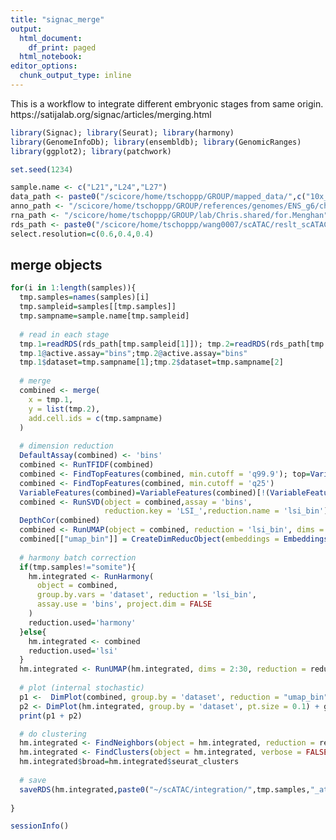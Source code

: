 ```yaml
---
title: "signac_merge"
output: 
  html_document:
    df_print: paged
  html_notebook:
editor_options:
  chunk_output_type: inline
--- 
```

This is a workflow to integrate different embryonic stages from same origin.
https://satijalab.org/signac/articles/merging.html

```r
library(Signac); library(Seurat); library(harmony)
library(GenomeInfoDb); library(ensembldb); library(GenomicRanges)
library(ggplot2); library(patchwork)

set.seed(1234)
```

```r
sample.name <- c("L21","L24","L27")
data_path <- paste0("/scicore/home/tschoppp/GROUP/mapped_data/",c("10x_atac_12012021/","10x_atac_10042020/","10x_atac_10042020/"))
anno_path <- "/scicore/home/tschoppp/GROUP/references/genomes/ENS_g6/chicken_Gg6_atac_pre/"
rna_path <- "/scicore/home/tschoppp/GROUP/lab/Chris.shared/for.Menghan"
rds_path <- paste0("/scicore/home/tschoppp/wang0007/scATAC/reslt_scATAC/clustering/",c("L21_atac_020321.rds","L24_atac_020321.rds","L27_atac_020321.rds"))
select.resolution=c(0.6,0.4,0.4)

```

## merge objects

```r
for(i in 1:length(samples)){
  tmp.samples=names(samples)[i]
  tmp.sampleid=samples[[tmp.samples]]
  tmp.sampname=sample.name[tmp.sampleid]
  
  # read in each stage
  tmp.1=readRDS(rds_path[tmp.sampleid[1]]); tmp.2=readRDS(rds_path[tmp.sampleid[2]])
  tmp.1@active.assay="bins";tmp.2@active.assay="bins"
  tmp.1$dataset=tmp.sampname[1];tmp.2$dataset=tmp.sampname[2]
  
  # merge
  combined <- merge(
    x = tmp.1,
    y = list(tmp.2),
    add.cell.ids = c(tmp.sampname)
  )
  
  # dimension reduction
  DefaultAssay(combined) <- 'bins'
  combined <- RunTFIDF(combined)
  combined <- FindTopFeatures(combined, min.cutoff = 'q99.9'); top=VariableFeatures(combined)
  combined <- FindTopFeatures(combined, min.cutoff = 'q25')
  VariableFeatures(combined)=VariableFeatures(combined)[!(VariableFeatures(combined) %in% top)]; length(VariableFeatures(combined))
  combined <- RunSVD(object = combined,assay = 'bins',
                     reduction.key = 'LSI_',reduction.name = 'lsi_bin')
  DepthCor(combined)
  combined <- RunUMAP(object = combined, reduction = 'lsi_bin', dims = 2:30)
  combined[["umap_bin"]] = CreateDimReducObject(embeddings = Embeddings(combined, "umap"),assay = "bins")
  
  # harmony batch correction
  if(tmp.samples!="somite"){
    hm.integrated <- RunHarmony(
      object = combined,
      group.by.vars = 'dataset', reduction = 'lsi_bin',
      assay.use = 'bins', project.dim = FALSE
    )
    reduction.used='harmony'
  }else{
    hm.integrated <- combined
    reduction.used='lsi'
  }
  hm.integrated <- RunUMAP(hm.integrated, dims = 2:30, reduction = reduction.used)
  
  # plot (internal stochastic)
  p1 <-  DimPlot(combined, group.by = 'dataset', reduction = "umap_bin", pt.size = 0.1) + ggplot2::ggtitle("Unintegrated")
  p2 <- DimPlot(hm.integrated, group.by = 'dataset', pt.size = 0.1) + ggplot2::ggtitle("Harmony integration")
  print(p1 + p2)

  # do clustering
  hm.integrated <- FindNeighbors(object = hm.integrated, reduction = reduction.used, dims = 2:30)
  hm.integrated <- FindClusters(object = hm.integrated, verbose = FALSE, algorithm = 4, resolution = select.resolution[i], random.seed = 1234)
  hm.integrated$broad=hm.integrated$seurat_clusters
  
  # save
  saveRDS(hm.integrated,paste0("~/scATAC/integration/",tmp.samples,"_atac_integrated",format(Sys.Date(), "%d%m%y"),".rds"))
  
}
```

```r
sessionInfo()
```

